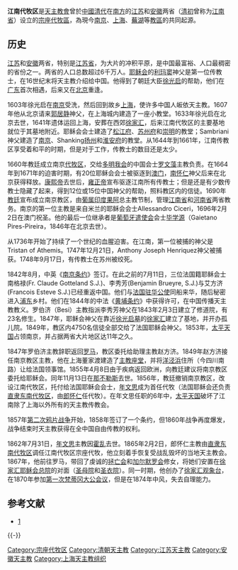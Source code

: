 {{Expand|time=2015-03-30T18:06:18+00:00}}

'''江南代牧区'''是[[天主教會|天主教會]]曾於[[中國|中國]][[清代|清代]]在[[中國南方|南方]]的[[江苏|江苏]]和[[安徽|安徽]]两省（[[清初|清初]]曾称为[[江南省|江南省]]）设立的[[宗座代牧區|宗座代牧區]]，為現今[[天主教南京总教区|南京]]、[[天主教上海教区|上海]]、[[天主教芜湖教区|蕪湖]]等[[教區|教區]]的共同起源。
 
==历史==
[[江苏|江苏]]和[[安徽|安徽]]两省，特别是[[江苏省|江苏省]]，为大片的冲积平原，是中国最富裕、人口最稠密的省份之一。两省的人口总数超过6千万人。[[耶稣会|耶稣会]]的[[利玛窦|利玛窦]]神父是第一位传教士，在16世纪末将天主教介绍给中国。他得到了朝廷大臣[[徐光启|徐光启]]的帮助，他们在[[广东|广东]]首次相遇，后来又在[[北京|北京]]重逢。

1603年徐光启在[[南京|南京]]受洗，然后回到故乡[[上海|上海]]，使许多中国人皈依天主教。1607年他从北京请来[[郭居静|郭居静]]神父，在上海城内建造了一座小教堂。1633年徐光启在北京去世，1641年遗体运回上海，安葬在西郊[[徐家汇|徐家汇]]，后来江南代牧区的主要基地就位于其墓地附近。耶稣会会士{{Fact|Francesco Brancati和Geronimo de Gravina在这一时期}}建造了[[松江府|松江府]]、[[苏州府|苏州府]]和[[崇明|崇明]]的教堂；Sambriani神父建造了[[南京|南京]]、Shanking[[扬州|扬州]]和[[淮安府|淮安府]]的教堂。从1644年到1661年，江南传教区享受着和平的时期，但是对于工作，传教士的数目还是太少。
 
1660年教廷成立南京[[代牧区|代牧区]]，交给[[多明我会|多明我会]]的中国会士[[罗文藻|罗文藻]]{{Fact|（Ignazio Cotolendi）}}主教负责。在1664年到1671年的迫害时期，有20位耶稣会会士被驱逐到[[澳门|澳门]]，[[南怀仁|南怀仁]]神父后来在北京获得释放。[[康熙帝|康熙帝]]去世后，[[雍正帝|雍正帝]]宣布驱逐江南所有传教士；但是还是有少数传教士隐藏了起来，得到12位或15位中国神父的帮助，照料教区内的信徒。1690年[[教廷|教廷]]宣布成立南京教区，由[[葡属印度果阿|葡属印度果阿]]总主教节制，管理[[江南省|江南省]]和[[河南省|河南省]]两省教务。南京的第一位主教是来自米兰的耶稣会会士Allessandro Ciceri，1696年2月2日在澳门祝圣。他的最后一位继承者是[[葡萄牙|葡萄牙]][[遣使会|遣使会]]会士[[毕学源|毕学源]]（Gaietano Pires-Pireira，1846年在北京去世）。 

从1736年开始了持续了一个世纪的血腥迫害。在江南，第一位被捕的神父是Tristan of Athemis。1747年12月21日，Anthony Joseph Henriquez神父被捕获。1748年9月17日，有传教士在苏州被绞死。

1842年8月，中英《[[南京条约|南京条约]]》签订。在此之前的7月11日，三位法国籍耶稣会士南格禄(Fr. Claude Gotteland S.J.)、李秀芳(Benjamin Brueyre, S.J.)与艾方济(Francois Esteve S.J.)已经重返中国。他们与[[法国驻华公使|法国驻华公使]]同船来华，随后秘密进入[[浦东|浦东]]乡村。他们在1844年的中法《[[黄埔条约|黄埔条约]]》中获得许可，在中国传播天主教教义。罗伯济（Besi）主教指派李秀芳神父在1843年2月3日建立了修道院，有23名修生。1847年，耶稣会神父在靠近[[徐光启墓|徐光启墓]]的[[徐家汇|徐家汇]]建立了基地，并开办孤儿院。1849年，教区内4750名信徒全部交给了法国耶稣会神父。1853年，[[太平天国|太平天国]]占领南京，并占据两省大片地区达11年之久。 

1847年罗伯济主教辞职返回[[罗马|罗马]]，教区委托给助理主教赵方济。1849年赵方济接任南京教区主教，他在上海董家渡建造了[[董家渡圣方济各沙勿略堂|主教座堂]]，并将[[洋泾浜|洋泾浜]]住所（今四川南路）让给法国领事馆。1855年4月8日由于疾病返回欧洲，向教廷建议将南京教区委托给耶稣会。同年11月13日在[[那不勒斯|那不勒斯]]去世。1856年，教廷撤销南京教区，改设江南代牧区，托付给法国耶稣会会士，[[年文思|年文思]]成为首任代牧（法国耶稣会还负责[[天主教献县教区|直隶东南代牧区]]，由[[郎怀仁|郎怀仁]]任代牧）。在年文思任职的6年中，[[太平天国|太平天国]]破坏了江南除了上海以外所有的天主教传教会。

1857年[[第二次鸦片战争|第二次鸦片战争]]开始，1858年签订了一个条约，但1860年战争再度爆发，战争结束时天主教获得在全中国自由传教的权利。
 
1862年7月31日，[[年文思|年文思]]主教因[[霍乱|霍乱]]去世。1865年2月2日，郎怀仁主教由[[天主教献县教区|直隶东南代牧区]]调任江南代牧区宗座代牧，他立刻着手恢复受战乱毁坏的当地天主教会。1867年，他前往罗马，带回了虔诚的[[拯亡会|拯亡会]]和[[加尔默罗会|加尔默罗会]]修女，将她们安置在[[徐家汇耶稣会总院|徐家汇耶稣会总院]]的对面（[[徐家汇圣母院|圣母院]]和[[加尔默罗会圣若瑟圣衣院|圣衣院]]）。同一时期，他创办了[[徐家汇观象台|徐家汇观象台]]，在1870年参加[[第一次梵蒂冈大公会议|第一次梵蒂冈大公会议]]，但是在1874年中风，失去自理能力。

== 参考文献 ==
{{Reflist}}
* [http://www.newadvent.org/cathen/08633b.htm] {{Wayback|url=http://www.newadvent.org/cathen/08633b.htm |date=20200927180830 }}

{{-}}
{{中国天主教教区}}

[[Category:宗座代牧区|Category:宗座代牧区]]
[[Category:清朝天主教|Category:清朝天主教]]
[[Category:江苏天主教|Category:江苏天主教]]
[[Category:安徽天主教|Category:安徽天主教]]
[[Category:上海天主教组织|Category:上海天主教组织]]